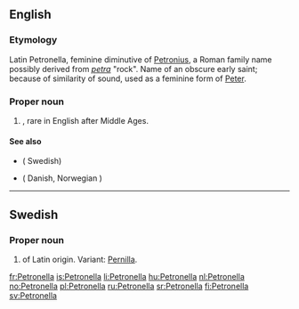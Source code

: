 ==English==

===Etymology===
Latin Petronella, feminine diminutive of [[Petronius]], a Roman family name possibly derived from ''[[petra]]'' "rock". Name of an obscure early saint; because of similarity of sound, used as a feminine form of [[Peter]].

===Proper noun===
{{en-proper noun}}

# {{given name|female|from=Latin}}, rare in English after Middle Ages.

====See also====
* {{l|en|Pernilla}} ( Swedish)
* {{l|en|Pernille}} ( Danish, Norwegian )

----

==Swedish==

===Proper noun===
{{head|sv|proper noun}}

# {{given name|female|lang=sv}} of Latin origin. Variant: [[Pernilla]].

[[fr:Petronella]]
[[is:Petronella]]
[[li:Petronella]]
[[hu:Petronella]]
[[nl:Petronella]]
[[no:Petronella]]
[[pl:Petronella]]
[[ru:Petronella]]
[[sr:Petronella]]
[[fi:Petronella]]
[[sv:Petronella]]